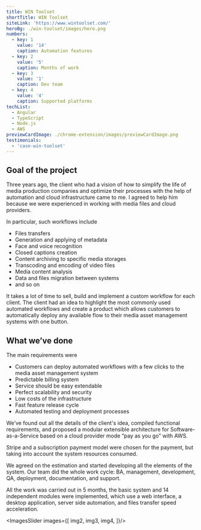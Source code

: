 ```yaml
---
title: WIN Toolset
shortTitle: WIN Toolset
siteLink: 'https://www.wintoolset.com/'
heroBg: ./win-toolset/images/hero.png
numbers:
  - key: 1
    value: '14'
    caption: Automation features
  - key: 2
    value: '5'
    caption: Months of work
  - key: 3
    value: '1'
    caption: Dev team
  - key: 4
    value: '4'
    caption: Supported platforms
techList:
  - Angular
  - TypeScript
  - Node.js
  - AWS
previewCardImage: ./chrome-extension/images/previewCardImage.png
testimonials:
  - 'case-win-toolset'
---
```


## <Highlight>Goal</Highlight> of the project

Three years ago, the client who had a vision of how to simplify the life of media production companies and optimize their processes with the help of automation and cloud infrastructure came to me. I agreed to help him because we were experienced in working with media files and cloud providers.

In particular, such workflows include
- Files transfers
- Generation and applying of metadata
- Face and voice recognition
- Closed captions creation
- Content archiving to specific media storages
- Transcoding and encoding of video files
- Media content analysis
- Data and files migration between systems
- and so on

It takes a lot of time to sell, build and implement a custom workflow for each client. The client had an idea to highlight the most commonly used automated workflows and create a product which allows customers to automatically deploy any available flow to their media asset management systems with one button.

## What we’ve done

The main requirements were
- Customers can deploy automated workflows with a few clicks to the media asset management system
- Predictable billing system
- Service should be easy extendable
- Perfect scalability and security
- Low costs of the infrastructure
- Fast feature release cycle
- Automated testing and deployment processes

We’ve found out all the details of the client's idea, compiled functional requirements, and proposed a modular extensible architecture for Software-as-a-Service based on a cloud provider mode “pay as you go” with AWS.

Stripe and a subscription payment model were chosen for the payment, but taking into account the system resources consumed.

We agreed on the estimation and started developing all the elements of the system. Our team did the whole work cycle: BA, management, development, QA, deployment, documentation, and support.

All the work was carried out in 5 months, the basic system and 14 independent modules were implemented, which use a web interface, a desktop application, server side automation, and files transfer speed acceleration.

<ExpandedImage
  src={expanded}
/>

<ImagesSlider images={[
  img2,
  img3,
  img4,
]}/>


